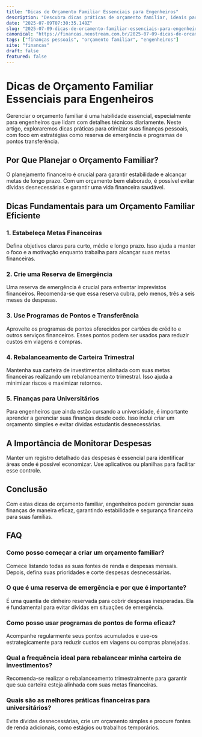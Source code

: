 ```yaml
---
title: "Dicas de Orçamento Familiar Essenciais para Engenheiros"
description: "Descubra dicas práticas de orçamento familiar, ideais para engenheiros, incluindo estratégias de reserva de emergência e programa de pontos transferência."
date: "2025-07-09T07:30:35.148Z"
slug: "2025-07-09-dicas-de-orcamento-familiar-essenciais-para-engenheiros"
canonical: "https://financas.neostream.com.br/2025-07-09-dicas-de-orcamento-familiar-essenciais-para-engenheiros"
tags: ["finanças pessoais", "orçamento familiar", "engenheiros"]
site: "financas"
draft: false
featured: false
---
```


# Dicas de Orçamento Familiar Essenciais para Engenheiros

Gerenciar o orçamento familiar é uma habilidade essencial, especialmente para engenheiros que lidam com detalhes técnicos diariamente. Neste artigo, exploraremos dicas práticas para otimizar suas finanças pessoais, com foco em estratégias como reserva de emergência e programas de pontos transferência.

## Por Que Planejar o Orçamento Familiar?

O planejamento financeiro é crucial para garantir estabilidade e alcançar metas de longo prazo. Com um orçamento bem elaborado, é possível evitar dívidas desnecessárias e garantir uma vida financeira saudável.

## Dicas Fundamentais para um Orçamento Familiar Eficiente

### 1. Estabeleça Metas Financeiras

Defina objetivos claros para curto, médio e longo prazo. Isso ajuda a manter o foco e a motivação enquanto trabalha para alcançar suas metas financeiras.

### 2. Crie uma Reserva de Emergência

Uma reserva de emergência é crucial para enfrentar imprevistos financeiros. Recomenda-se que essa reserva cubra, pelo menos, três a seis meses de despesas.

### 3. Use Programas de Pontos e Transferência

Aproveite os programas de pontos oferecidos por cartões de crédito e outros serviços financeiros. Esses pontos podem ser usados para reduzir custos em viagens e compras.

### 4. Rebalanceamento de Carteira Trimestral

Mantenha sua carteira de investimentos alinhada com suas metas financeiras realizando um rebalanceamento trimestral. Isso ajuda a minimizar riscos e maximizar retornos.

### 5. Finanças para Universitários

Para engenheiros que ainda estão cursando a universidade, é importante aprender a gerenciar suas finanças desde cedo. Isso inclui criar um orçamento simples e evitar dívidas estudantis desnecessárias.

## A Importância de Monitorar Despesas

Manter um registro detalhado das despesas é essencial para identificar áreas onde é possível economizar. Use aplicativos ou planilhas para facilitar esse controle.

## Conclusão

Com estas dicas de orçamento familiar, engenheiros podem gerenciar suas finanças de maneira eficaz, garantindo estabilidade e segurança financeira para suas famílias.

## FAQ

### Como posso começar a criar um orçamento familiar?
Comece listando todas as suas fontes de renda e despesas mensais. Depois, defina suas prioridades e corte despesas desnecessárias.

### O que é uma reserva de emergência e por que é importante?
É uma quantia de dinheiro reservada para cobrir despesas inesperadas. Ela é fundamental para evitar dívidas em situações de emergência.

### Como posso usar programas de pontos de forma eficaz?
Acompanhe regularmente seus pontos acumulados e use-os estrategicamente para reduzir custos em viagens ou compras planejadas.

### Qual a frequência ideal para rebalancear minha carteira de investimentos?
Recomenda-se realizar o rebalanceamento trimestralmente para garantir que sua carteira esteja alinhada com suas metas financeiras.

### Quais são as melhores práticas financeiras para universitários?
Evite dívidas desnecessárias, crie um orçamento simples e procure fontes de renda adicionais, como estágios ou trabalhos temporários.